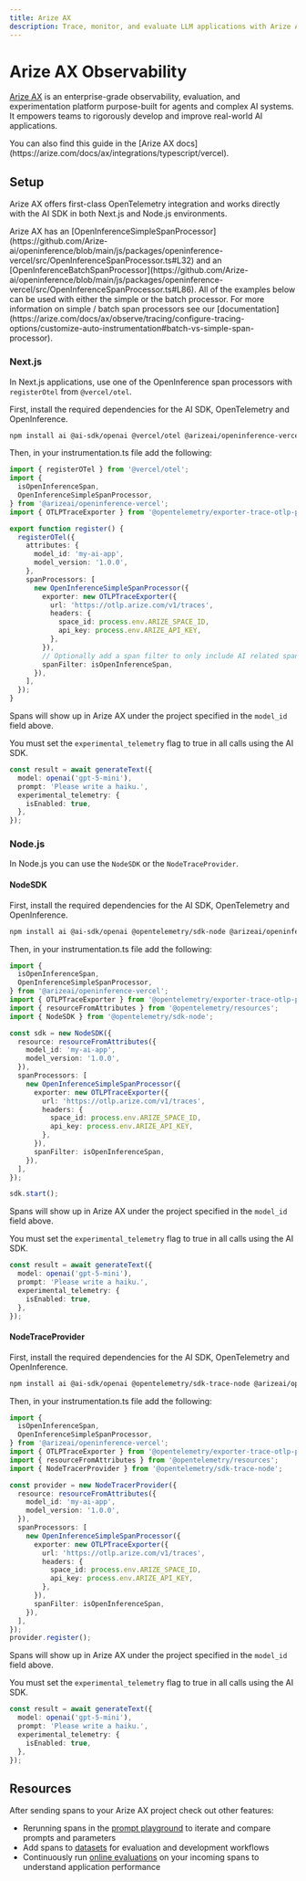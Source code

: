 ```yaml
---
title: Arize AX
description: Trace, monitor, and evaluate LLM applications with Arize AX
---
```


# Arize AX Observability

[Arize AX](https://arize.com/docs/ax) is an enterprise-grade observability, evaluation, and experimentation platform purpose-built for agents and complex AI systems. It empowers teams to rigorously develop and improve real-world AI applications.

<Note>
  You can also find this guide in the [Arize AX
  docs](https://arize.com/docs/ax/integrations/typescript/vercel).
</Note>

## Setup

Arize AX offers first-class OpenTelemetry integration and works directly with the AI SDK in both Next.js and Node.js environments.

<Note>
  Arize AX has an
  [OpenInferenceSimpleSpanProcessor](https://github.com/Arize-ai/openinference/blob/main/js/packages/openinference-vercel/src/OpenInferenceSpanProcessor.ts#L32)
  and an
  [OpenInferenceBatchSpanProcessor](https://github.com/Arize-ai/openinference/blob/main/js/packages/openinference-vercel/src/OpenInferenceSpanProcessor.ts#L86).
  All of the examples below can be used with either the simple or the batch
  processor. For more information on simple / batch span processors see our
  [documentation](https://arize.com/docs/ax/observe/tracing/configure-tracing-options/customize-auto-instrumentation#batch-vs-simple-span-processor).
</Note>

### Next.js

In Next.js applications, use one of the OpenInference span processors with `registerOtel` from `@vercel/otel`.

First, install the required dependencies for the AI SDK, OpenTelemetry and OpenInference.

```bash
npm install ai @ai-sdk/openai @vercel/otel @arizeai/openinference-vercel @opentelemetry/exporter-trace-otlp-proto
```

Then, in your instrumentation.ts file add the following:

```typescript
import { registerOTel } from '@vercel/otel';
import {
  isOpenInferenceSpan,
  OpenInferenceSimpleSpanProcessor,
} from '@arizeai/openinference-vercel';
import { OTLPTraceExporter } from '@opentelemetry/exporter-trace-otlp-proto';

export function register() {
  registerOTel({
    attributes: {
      model_id: 'my-ai-app',
      model_version: '1.0.0',
    },
    spanProcessors: [
      new OpenInferenceSimpleSpanProcessor({
        exporter: new OTLPTraceExporter({
          url: 'https://otlp.arize.com/v1/traces',
          headers: {
            space_id: process.env.ARIZE_SPACE_ID,
            api_key: process.env.ARIZE_API_KEY,
          },
        }),
        // Optionally add a span filter to only include AI related spans
        spanFilter: isOpenInferenceSpan,
      }),
    ],
  });
}
```

Spans will show up in Arize AX under the project specified in the `model_id` field above.

You must set the `experimental_telemetry` flag to true in all calls using the AI SDK.

```typescript
const result = await generateText({
  model: openai('gpt-5-mini'),
  prompt: 'Please write a haiku.',
  experimental_telemetry: {
    isEnabled: true,
  },
});
```

### Node.js

In Node.js you can use the `NodeSDK` or the `NodeTraceProvider`.

#### NodeSDK

First, install the required dependencies for the AI SDK, OpenTelemetry and OpenInference.

```bash
npm install ai @ai-sdk/openai @opentelemetry/sdk-node @arizeai/openinference-vercel @opentelemetry/exporter-trace-otlp-proto @opentelemetry/resources
```

Then, in your instrumentation.ts file add the following:

```typescript
import {
  isOpenInferenceSpan,
  OpenInferenceSimpleSpanProcessor,
} from '@arizeai/openinference-vercel';
import { OTLPTraceExporter } from '@opentelemetry/exporter-trace-otlp-proto';
import { resourceFromAttributes } from '@opentelemetry/resources';
import { NodeSDK } from '@opentelemetry/sdk-node';

const sdk = new NodeSDK({
  resource: resourceFromAttributes({
    model_id: 'my-ai-app',
    model_version: '1.0.0',
  }),
  spanProcessors: [
    new OpenInferenceSimpleSpanProcessor({
      exporter: new OTLPTraceExporter({
        url: 'https://otlp.arize.com/v1/traces',
        headers: {
          space_id: process.env.ARIZE_SPACE_ID,
          api_key: process.env.ARIZE_API_KEY,
        },
      }),
      spanFilter: isOpenInferenceSpan,
    }),
  ],
});

sdk.start();
```

Spans will show up in Arize AX under the project specified in the `model_id` field above.

You must set the `experimental_telemetry` flag to true in all calls using the AI SDK.

```typescript
const result = await generateText({
  model: openai('gpt-5-mini'),
  prompt: 'Please write a haiku.',
  experimental_telemetry: {
    isEnabled: true,
  },
});
```

#### NodeTraceProvider

First, install the required dependencies for the AI SDK, OpenTelemetry and OpenInference.

```bash
npm install ai @ai-sdk/openai @opentelemetry/sdk-trace-node @arizeai/openinference-vercel @opentelemetry/exporter-trace-otlp-proto @opentelemetry/resources
```

Then, in your instrumentation.ts file add the following:

```typescript
import {
  isOpenInferenceSpan,
  OpenInferenceSimpleSpanProcessor,
} from '@arizeai/openinference-vercel';
import { OTLPTraceExporter } from '@opentelemetry/exporter-trace-otlp-proto';
import { resourceFromAttributes } from '@opentelemetry/resources';
import { NodeTracerProvider } from '@opentelemetry/sdk-trace-node';

const provider = new NodeTracerProvider({
  resource: resourceFromAttributes({
    model_id: 'my-ai-app',
    model_version: '1.0.0',
  }),
  spanProcessors: [
    new OpenInferenceSimpleSpanProcessor({
      exporter: new OTLPTraceExporter({
        url: 'https://otlp.arize.com/v1/traces',
        headers: {
          space_id: process.env.ARIZE_SPACE_ID,
          api_key: process.env.ARIZE_API_KEY,
        },
      }),
      spanFilter: isOpenInferenceSpan,
    }),
  ],
});
provider.register();
```

Spans will show up in Arize AX under the project specified in the `model_id` field above.

You must set the `experimental_telemetry` flag to true in all calls using the AI SDK.

```typescript
const result = await generateText({
  model: openai('gpt-5-mini'),
  prompt: 'Please write a haiku.',
  experimental_telemetry: {
    isEnabled: true,
  },
});
```

## Resources

After sending spans to your Arize AX project check out other features:

- Rerunning spans in the [prompt playground](https://arize.com/docs/ax/develop/prompt-playground) to iterate and compare prompts and parameters
- Add spans to [datasets](https://arize.com/docs/ax/develop/datasets) for evaluation and development workflows
- Continuously run [online evaluations](https://arize.com/docs/ax/evaluate/online-evals) on your incoming spans to understand application performance
